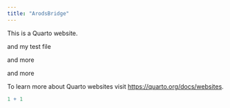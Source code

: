 ```yaml
---
title: "ArodsBridge"
---
```


This is a Quarto website.

and my test file

and more

and more

To learn more about Quarto websites visit <https://quarto.org/docs/websites>.

```r
1 + 1
```
